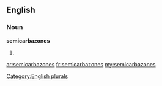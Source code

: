==English==

===Noun===
'''semicarbazones'''

# {{plural of|[[semicarbazone]]}}

[[Category:English plurals]]

[[ar:semicarbazones]]
[[fr:semicarbazones]]
[[my:semicarbazones]]
